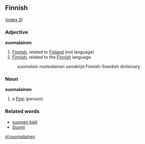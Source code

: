 ==Finnish==
([[Wiktionary:Finnish_index_s|index S]])

===Adjective===
'''suomalainen'''

# [[Finnish]], related to [[Finland]] (not language)
# [[Finnish]], related to the [[Finnish]] language.
:''suomalais-ruotsalainen sanakirja'' Finnish-Swedish dictionary

===Noun===
'''suomalainen'''

# a [[Finn]] (person).

===Related words===
*[[suomen kieli]]
*[[Suomi]]

[[nl:suomalainen]]